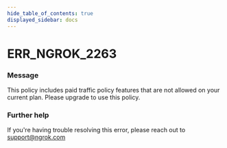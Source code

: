 ```yaml
---
hide_table_of_contents: true
displayed_sidebar: docs
---
```



# ERR_NGROK_2263

### Message

This policy includes paid traffic policy features that are not allowed on your current plan. Please upgrade to use this policy.

<ErrorDetails error="err_ngrok_2263" />

### Further help

If you're having trouble resolving this error, please reach out to [support@ngrok.com](mailto:support@ngrok.com?subject=Help%20with%20ERR_NGROK_2263)

